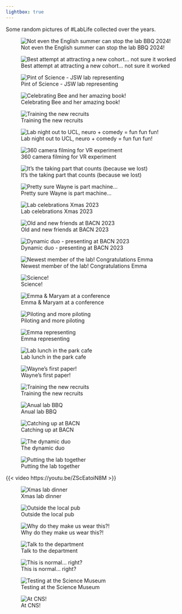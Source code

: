 ```yaml
---
lightbox: true
---
```


Some random pictures of #LabLife collected over the years.

::: {layout-ncol="3"}

![Not even the English summer can stop the lab BBQ 2024!](lablife/BBQ24.jpg){group="my-gallery"}


![Best attempt at attracting a new cohort... not sure it worked](lablife/openevent.jpg){group="my-gallery"}

![Pint of Science - JSW lab representing](lablife/pint.jpg){group="my-gallery"}


![Celebrating Bee and her amazing book!](lablife/BandMe.jpg){group="my-gallery"}

![Training the new recruits](lablife/kids.jpg){group="my-gallery"}


![Lab night out to UCL, neuro + comedy = fun fun fun!](lablife/UCLouting.jpeg){group="my-gallery"}



![360 camera filming for VR experiment](lablife/VRfilming.jpg){group="my-gallery"}

![It's the taking part that counts (because we lost)](lablife/Facultyfootball.jpg){group="my-gallery"}

![Pretty sure Wayne is part machine...](lablife/wayne+machine.jpg){group="my-gallery"}

![Lab celebrations Xmas 2023](lablife/xmas23.jpg){group="my-gallery"}


![Old and new friends at BACN 2023](lablife/dinner23.jpg){group="my-gallery"}

![Dynamic duo - presenting at BACN 2023](lablife/BACN23.jpg){group="my-gallery"}

![Newest member of the lab! Congratulations Emma](lablife/baby.jpg){group="my-gallery"}

![Science!](lablife/Science.jpeg){group="my-gallery"}

![Emma & Maryam at a conference](lablife/EmmaConf.jpeg){group="my-gallery"}

![Piloting and more piloting](lablife/InLab.jpeg){group="my-gallery"}

![Emma representing](lablife/EmmaPanel.jpeg){group="my-gallery"}

![Lab lunch in the park cafe](lablife/LabLunch.jpeg){group="my-gallery"}

![Wayne's first paper!](lablife/tACSpaper.jpeg){group="my-gallery"}

![Training the new recruits](lablife/Lianne.jpeg){group="my-gallery"}

![Anual lab BBQ](lablife/labBBQ.jpeg){group="my-gallery"}

![Catching up at BACN](lablife/BACNlunch.jpeg){group="my-gallery"}

![The dynamic duo](lablife/JAtalk.jpeg){group="my-gallery"}

![Putting the lab together](lablife/BuildingLab.jpg){group="my-gallery"}

{{< video https://youtu.be/ZScEatoiN8M >}} 

![Xmas lab dinner](lablife/xmas.jpg){group="my-gallery"}

![Outside the local pub](lablife/JoannaEnida.jpg){group="my-gallery"}

![Why do they make us wear this?!](lablife/stupid.jpg){group="my-gallery"}

![Talk to the department](lablife/departmental.jpg){group="my-gallery"}

![This is normal... right?](lablife/normal.jpg){group="my-gallery"}

![Testing at the Science Museum](lablife/ScienceMuseum.jpg){group="my-gallery"}

![At CNS!](lablife/CNS.jpg){group="my-gallery"}
:::
